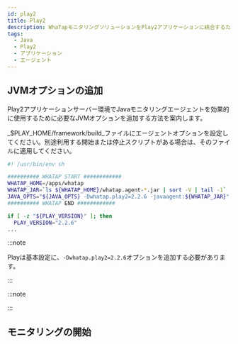 ```yaml
---
id: play2
title: Play2
description: WhaTapモニタリングソリューションをPlay2アプリケーションに統合するためのJVM(Java Virtual Machine) オプションの追加方法についての詳細な案内を提供します。ユーザーは本文書を通じて、Javaエージェントのインストール後、Play2アプリケーションの性能および可用性モニタリングのために必要なJVM設定を適用する方法を段階別に確認することができます。エージェントのインストール過程の中で必須JVMオプションの構成とPlay2との円滑な統合のための最適な設定方法、ヒストグラムの照会方法が含まれています。
tags:
  - Java
  - Play2
  - アプリケーション
  - エージェント
---
```


## JVMオプションの追加

Play2アプリケーションサーバー環境でJavaモニタリングエージェントを効果的に使用するために必要なJVMオプションを追加する方法を案内します。

_$PLAY_HOME/framework/build_ファイルにエージェントオプションを設定してください。別途利用する開始または停止スクリプトがある場合は、そのファイルに適用してください。

```bash title=$PLAY_HOME/framework/build {6} showLineNumbers
#! /usr/bin/env sh

########## WHATAP START ############
WHATAP_HOME=/apps/whatap
WHATAP_JAR=`ls ${WHATAP_HOME}/whatap.agent-*.jar | sort -V | tail -1`
JAVA_OPTS="${JAVA_OPTS} -Dwhatap.play2=2.2.6 -javaagent:${WHATAP_JAR}"
########## WHATAP END ############

if [ -z "${PLAY_VERSION}" ]; then
  PLAY_VERSION="2.2.6"
...
```

:::note

Playは基本設定に、`-Dwhatap.play2=2.2.6`オプションを追加する必要があります。

:::

:::note


<Java17 />

:::


<Setheapmemory />

## モニタリングの開始


<Startapm />
